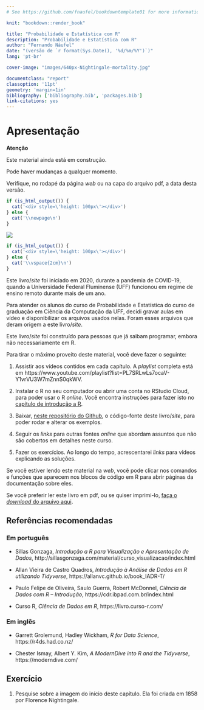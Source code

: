 ```yaml
--- 
# See https://github.com/fnaufel/bookdowntemplate01 for more information.

knit: "bookdown::render_book"

title: "Probabilidade e Estatística com R"
description: "Probabilidade e Estatística com R"
author: "Fernando Náufel"
date: "(versão de `r format(Sys.Date(), '%d/%m/%Y')`)"
lang: 'pt-br'

cover-image: "images/640px-Nightingale-mortality.jpg"

documentclass: "report"
classoption: '11pt'
geometry: 'margin=1in'
bibliography: ['bibliography.bib', 'packages.bib']
link-citations: yes
---
```



# Apresentação {- #apresentacao}

::: {.rmdcaution latex=1}

**Atenção**

Este material ainda está em construção.

Pode haver mudanças a qualquer momento.

Verifique, no rodapé da página *web* ou na capa do arquivo pdf, a data desta versão.
:::

```r
if (is_html_output()) {
  cat('<div style=\'height: 100px\'></div>')
} else {
  cat('\\newpage\n')
}
```


![](images/640px-Nightingale-mortality.jpg){.center}

```r
if (is_html_output()) {
  cat('<div style=\'height: 100px\'></div>')
} else {
  cat('\\vspace{2cm}\n')
}
```


Este livro/*site* foi iniciado em 2020, durante a pandemia de COVID-19, quando a Universidade Federal Fluminense (UFF) funcionou em regime de ensino remoto durante mais de um ano. 

Para atender os alunos do curso de Probabilidade e Estatística do curso de graduação em Ciência da Computação da UFF, decidi gravar aulas em vídeo e disponibilizar os arquivos usados nelas. Foram esses arquivos que deram origem a este livro/*site*.

Este livro/*site* foi construído para pessoas que já saibam programar, embora não necessariamente em R.

Para tirar o máximo proveito deste material, você deve fazer o seguinte:

1. Assistir aos vídeos contidos em cada capítulo. A *playlist* completa está em https://www.youtube.com/playlist?list=PL7SRLwLs7ocaV-Y1vrVU3W7mZnnS0qkWV.

1. Instalar o R no seu computador ou abrir uma conta no RStudio Cloud, para poder usar o R *online*. Você encontra instruções para fazer isto no [capítulo de introdução a R](#rintro).

1. Baixar, [neste repositório do Github](https://github.com/fnaufel/probestr), o código-fonte deste livro/*site*, para poder rodar e alterar os exemplos.

1. Seguir os *links* para outras fontes *online* que abordam assuntos que não são cobertos em detalhes neste curso.

1. Fazer os exercícios. Ao longo do tempo, acrescentarei *links* para vídeos explicando as soluções.

::: {.rmdimportant latex=1}

[Se você estiver lendo este material na *web*, você pode clicar nos comandos e funções que aparecem nos blocos de código em R]{.hl} para abrir páginas da documentação sobre eles.

Se você preferir ler este livro em pdf, ou se quiser imprimi-lo, [faça o *download* do arquivo aqui](https://github.com/fnaufel/probestr/blob/master/docs/probestr.pdf).

:::


## Referências recomendadas {- #refrec}

### Em português {-}

* Sillas Gonzaga, *Introdução a R para Visualização e Apresentação de Dados*,
http://sillasgonzaga.com/material/curso_visualizacao/index.html

* Allan Vieira de Castro Quadros, *Introdução à Análise de Dados em R utilizando Tidyverse*, https://allanvc.github.io/book_IADR-T/

* Paulo Felipe de Oliveira, Saulo Guerra, Robert McDonnel, *Ciência de Dados com R – Introdução*, https://cdr.ibpad.com.br/index.html

* Curso R, *Ciência de Dados em R*, https://livro.curso-r.com/


### Em inglês {-}

* Garrett Grolemund, Hadley Wickham, *R for Data Science*, https://r4ds.had.co.nz/

* Chester Ismay, Albert Y. Kim, *A ModernDive into R and the Tidyverse*, https://moderndive.com/


## Exercício {-}

1. Pesquise sobre a imagem do início deste capítulo. Ela foi criada em 1858 por Florence Nightingale.

